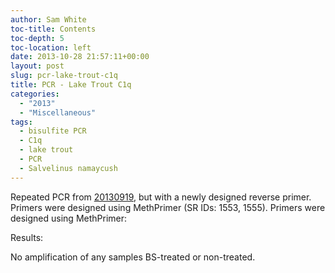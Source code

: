 ```yaml
---
author: Sam White
toc-title: Contents
toc-depth: 5
toc-location: left
date: 2013-10-28 21:57:11+00:00
layout: post
slug: pcr-lake-trout-c1q
title: PCR - Lake Trout C1q
categories:
  - "2013"
  - "Miscellaneous"
tags:
  - bisulfite PCR
  - C1q
  - lake trout
  - PCR
  - Salvelinus namaycush
---
```


Repeated PCR from [20130919](/Sam%27s+Working+Notebook+July+-+December+2013#sjw20130919), but with a newly designed reverse primer. Primers were designed using MethPrimer (SR IDs: 1553, 1555). Primers were designed using MethPrimer:

Results:

No amplification of any samples BS-treated or non-treated.
